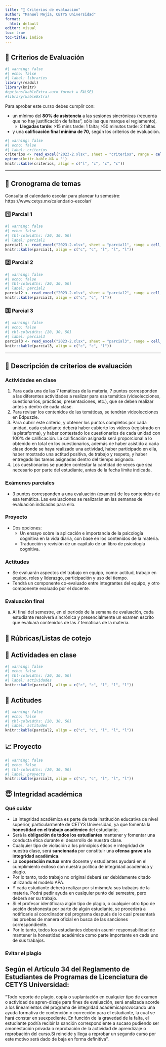 ```yaml
---
title: "💯 Criterios de evaluación"
author: "Manuel Mejía, CETYS Universidad"
format: 
  html: default
editor: visual
toc: true
toc-title: Índice
---
```


## 💯 Criterios de Evaluación

```r
#| warning: false
#| echo: false
#| label: libraries
library(readxl)
library(knitr)
#options(kableExtra.auto_format = FALSE)
#library(kableExtra)
```

Para aprobar este curso debes cumplir con:

-   un mínimo del **80% de asistencia** a las sesiones sincrónicas (recuerda que no hay justificación de faltas", sólo las que marque el reglamento),
    -   **Llegadas tarde**: \>15 mins tarde: 1 falta; \>50 minutos tarde: 2 faltas.
-   y una **calificación final mínima de 70,** según los criterios de evaluación.

```r
#| warning: false
#| echo: false
#| label: criterios
criterios <- read_excel("2023-2.xlsx", sheet = "criterios", range = cell_cols("A:D"))
options(knitr.kable.NA = '')
knitr::kable(criterios, align = c("l", "c", "c", "c"))
```

------------------------------------------------------------------------

## 📆 Cronograma de temas

Consulta el calendario escolar para planear tu semestre: https://www.cetys.mx/calendario-escolar/

### 1️⃣ Parcial 1 {.unnumbered}

```r
#| warning: false
#| echo: false
#| tbl-colwidths: [20, 30, 50]
#| label: parcial1
parcial1 <- read_excel("2023-2.xlsx", sheet = "parcial1", range = cell_cols("A:C"))
knitr::kable(parcial1, align = c("c", "c", "l", "l", "l"))
```

### 2️⃣ Parcial 2 {.unnumbered}

```r
#| warning: false
#| echo: false
#| tbl-colwidths: [20, 30, 50]
#| label: parcial2
parcial2 <- read_excel("2023-2.xlsx", sheet = "parcial2", range = cell_cols("A:C"))
knitr::kable(parcial2, align = c("c", "c", "l"))
```

### 3️⃣ Parcial 3 {.unnumbered}

```r
#| warning: false
#| echo: false
#| tbl-colwidths: [20, 30, 50]
#| label: parcial3
parcial3 <- read_excel("2023-2.xlsx", sheet = "parcial3", range = cell_cols("A:C"))
knitr::kable(parcial3, align = c("c", "c", "l"))
```

------------------------------------------------------------------------

## 📑 Descripción de criterios de evaluación

### Actividades en clase

1. Para cada una de las 7 temáticas de la materia, 7 puntos corresponden a las diferentes actividades a realizar para esa temática (videolecciones, cuestionarios, prácticas, presentaciones, etc.), que se deben realizar antes y dentro de cada clase.
2.	Para revisar los contenidos de las temáticas, se tendrán videolecciones en Edpuzzle.
3.	Para cubrir este criterio, y obtener los puntos completos por cada unidad, cada estudiante deberá haber cubierto los videos (registrado en la plataforma), y haber contestado los cuestionarios de cada unidad con 100% de calificación. La calificación asignada será proporcional a lo obtenido en total en los cuestionarios, además de haber asistido a cada clase donde se haya realizado una actividad, haber participado en ella, haber mostrado una actitud positiva, de trabajo y respeto, y haber entregado las tareas asignadas dentro del tiempo asignado.
4.	Los cuestionarios se pueden contestar la cantidad de veces que sea necesario por parte del estudiante, antes de la fecha límite indicada.

### Exámenes parciales

- 3 puntos corresponden a una evaluación (examen) de los contenidos de esa temática. Las evaluaciones se realizarán en las semanas de evaluación indicadas para ello.


### Proyecto

- Dos opciones:
    - Un ensayo sobre la aplicación e importancia de la psicología cognitiva en la vida diaria, con base en los contenidos de la materia. 
    - Traducción y revisión de un capítulo de un libro de psicología cognitiva.


### Actitudes

- Se evaluarán aspectos del trabajo en equipo, como: actitud, trabajo en equipo, roles y liderazgo, participación y uso del tiempo.
- Tendrá un componente co-evaluado entre integrantes del equipo, y otro componente evaluado por el docente.


### Evaluación final

a.	Al final del semestre, en el periodo de la semana de evaluación, cada estudiante resolverá sincrónica y presencialmente un examen escrito que evaluará contenidos de las 7 temáticas de la materia. 


## 📓 Rúbricas/Listas de cotejo

::: panel-tabset

## 💼 Actividades en clase

```r
#| warning: false
#| echo: false
#| tbl-colwidths: [20, 30, 50]
#| label: actividades
knitr::kable(parcial1, align = c("c", "c", "l", "l", "l"))
```


## 🧠 Actitudes

```r
#| warning: false
#| echo: false
#| tbl-colwidths: [20, 30, 50]
#| label: actitudes
knitr::kable(parcial2, align = c("c", "c", "l", "l", "l"))
```

## 📈 Proyecto

```r
#| warning: false
#| echo: false
#| tbl-colwidths: [20, 30, 50]
#| label: proyecto
knitr::kable(parcial3, align = c("c", "c", "l", "l", "l"))
```

:::



## 😇 Integridad académica

### Qué cuidar

-   La integridad académica es parte de toda institución educativa de nivel superior, particularmente de CETYS Universidad, ya que fomenta la **honestidad en el trabajo académico** del estudiante.
-   Será la **obligación de todos los estudiantes** mantener y fomentar una conducta ética durante el desarrollo de nuestra clase.
-   Cualquier tipo de violación a los principios éticos e integridad de nuestra clase, será **sancionada** por constituir una **ofensa grave a la integridad académica**.
-   La **cooperación mutua** entre docente y estudiantes ayudará en el cumplimiento exitoso con nuestra política de integridad académica y plagio.
-   Por lo tanto, todo trabajo no original deberá ser debidamente citado utilizando el modelo APA.
-   Y cada estudiante deberá realizar por sí mismo/a sus trabajos de la materia. Podrá pedir ayuda en cualquier punto del semestre, pero deberá ser su trabajo.
-   Si el profesor identificara algún tipo de plagio, o cualquier otro tipo de acción deshonesta por parte de algún estudiante, se procederá a notificarle al coordinador del programa después de lo cual presentará las pruebas de manera oficial en busca de las sanciones correspondiente.
-   Por lo tanto, todos los estudiantes deberán asumir responsabilidad de mantener la honestidad académica como parte importante en cada uno de sus trabajos.

### Evitar el plagio

::: callout-important
## Según el Artículo 34 del Reglamento de Estudiantes de Programas de Licenciatura de CETYS Universidad:

"Todo reporte de plagio, copia o suplantación en cualquier tipo de examen o actividad de apren-dizaje para fines de evaluación, será analizada acorde a los lineamientos del programa de integridad académicaprovocando una ayuda formativa de contención o corrección para el estudiante, la cual se hará constar en suexpediente. En función de la gravedad de la falta, el estudiante podría recibir la sanción correspondiente a sucaso pudiendo ser amonestación privada o reprobación de la actividad de aprendizaje o reprobación del curso.Si reincide y llega a reprobar un segundo curso por este motivo será dado de baja en forma definitiva".
:::

